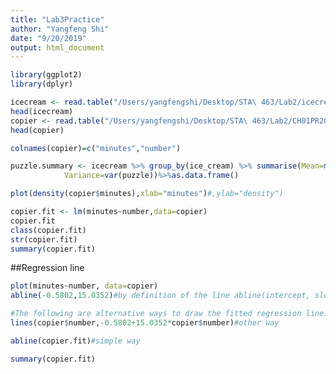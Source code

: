 ```yaml
---
title: "Lab3Practice"
author: "Yangfeng Shi"
date: "9/20/2019"
output: html_document
---
```


```r
library(ggplot2)
library(dplyr)
```

```r
icecream <- read.table("/Users/yangfengshi/Desktop/STA\ 463/Lab2/icecream.txt")
head(icecream)
copier <- read.table("/Users/yangfengshi/Desktop/STA\ 463/Lab2/CH01PR20.txt")
head(copier)
```

```r
colnames(copier)=c("minutes","number")

puzzle.summary <- icecream %>% group_by(ice_cream) %>% summarise(Mean=mean(puzzle),
            Variance=var(puzzle))%>%as.data.frame()
```

```r
plot(density(copier$minutes),xlab="minutes")#,ylab="density")
```

```r
copier.fit <- lm(minutes~number,data=copier)
copier.fit
class(copier.fit)
str(copier.fit)
summary(copier.fit)
```

##Regression line

```r
plot(minutes~number, data=copier)
abline(-0.5802,15.0352)#by definition of the line abline(intercept, slope)

#The following are alternative ways to draw the fitted regression line.
lines(copier$number,-0.5802+15.0352*copier$number)#other way

abline(copier.fit)#simple way
```

```r
summary(copier.fit)
```

